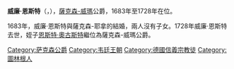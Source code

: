 {{Multiple issues|
{{Expand language|1=en|time=2021-02-04T12:14:44+00:00}}
{{Unreferenced|time=2021-02-04T12:14:44+00:00}}
}}
{{Infobox noble
| name        = 威廉·恩斯特
| image       = 1662 Wilhelm Ernst.jpg
| succession  = 薩克森-威瑪公爵
| reign       = 1683年 — 1728年
| predecessor = [[約翰·恩斯特二世|約翰·恩斯特二世]]
| successor   = [[恩斯特·奧古斯特一世_(薩克森-魏瑪-艾森納赫)|恩斯特·奧古斯特一世]]
| birth_date  = {{birth date|1662|10|19|df=y}}
| birth_place = [[魏玛|威瑪]]
| death_date  = {{death date and age|1728|8|26|1662|10|19|df=y}}
| death_place = 威瑪
| noble family= [[韋廷王朝|韋廷王朝]]
| father      = [[約翰·恩斯特二世|約翰·恩斯特二世]]
| mother      = 克莉絲汀·伊莉莎白
| religion    = [[信義宗|信義宗]]
}}
'''威廉·恩斯特'''（{{lang-de|Wilhelm Ernst}}，{{bd|1662年|10月19日|1728年|8月26日}}），[[薩克森-威瑪|薩克森-威瑪]]公爵，1683年至1728年在位。

1683年，威廉·恩斯特與薩克森-耶拿的{{le|夏洛特·瑪麗 (薩克森-耶拿)|Charlotte Marie of Saxe-Jena|夏洛特·瑪麗}}結婚，兩人沒有子女。1728年威廉·恩斯特去世，姪子[[恩斯特·奧古斯特一世_(薩克森-魏瑪-艾森納赫)|恩斯特·奧古斯特]]繼位為薩克森-威瑪公爵。

[[Category:萨克森公爵|Category:萨克森公爵]]
[[Category:韦廷王朝|Category:韦廷王朝]]
[[Category:德國信義宗教徒|Category:德國信義宗教徒]]
[[Category:圖林根人|Category:圖林根人]]